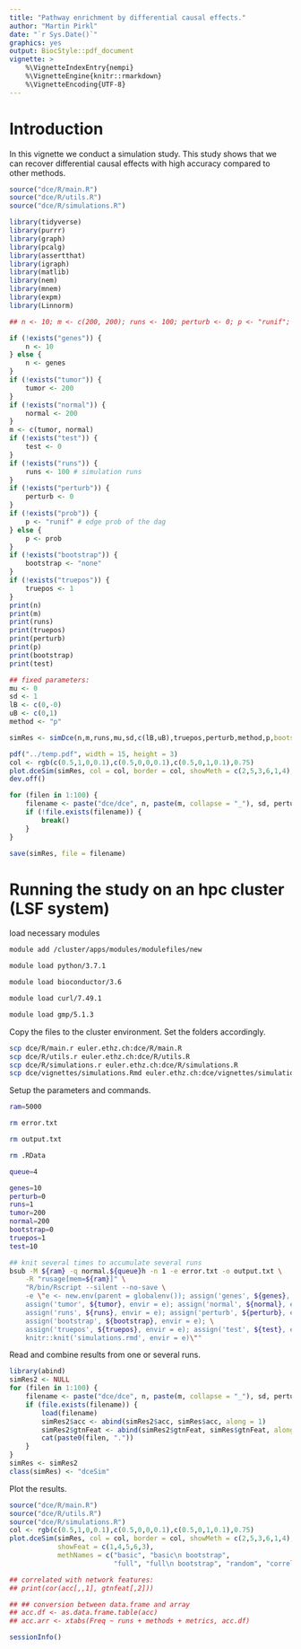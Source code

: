 ```yaml
---
title: "Pathway enrichment by differential causal effects."
author: "Martin Pirkl"
date: "`r Sys.Date()`"
graphics: yes
output: BiocStyle::pdf_document
vignette: >
    %\VignetteIndexEntry{nempi}
    %\VignetteEngine{knitr::rmarkdown}
    %\VignetteEncoding{UTF-8}
---
```


# Introduction

In this vignette we conduct a simulation study. This study shows that we can recover differential causal effects with high accuracy compared to other methods.

```r
source("dce/R/main.R")
source("dce/R/utils.R")
source("dce/R/simulations.R")

library(tidyverse)
library(purrr)
library(graph)
library(pcalg)
library(assertthat)
library(igraph)
library(matlib)
library(nem)
library(mnem)
library(expm)
library(Linnorm)

## n <- 10; m <- c(200, 200); runs <- 100; perturb <- 0; p <- "runif"; bootstrap <- 0; truepos <- 1; test <- 10

if (!exists("genes")) {
    n <- 10
} else {
    n <- genes
}
if (!exists("tumor")) {
    tumor <- 200
}
if (!exists("normal")) {
    normal <- 200
}
m <- c(tumor, normal)
if (!exists("test")) {
    test <- 0
}
if (!exists("runs")) {
    runs <- 100 # simulation runs
}
if (!exists("perturb")) {
    perturb <- 0
}
if (!exists("prob")) {
    p <- "runif" # edge prob of the dag
} else {
    p <- prob
}
if (!exists("bootstrap")) {
    bootstrap <- "none"
}
if (!exists("truepos")) {
    truepos <- 1
}
print(n)
print(m)
print(runs)
print(truepos)
print(perturb)
print(p)
print(bootstrap)
print(test)

## fixed parameters:
mu <- 0
sd <- 1
lB <- c(0,-0)
uB <- c(0,1)
method <- "p"

simRes <- simDce(n,m,runs,mu,sd,c(lB,uB),truepos,perturb,method,p,bootstrap=bootstrap,TRUE,test=test)

pdf("../temp.pdf", width = 15, height = 3)
col <- rgb(c(0.5,1,0,0.1),c(0.5,0,0,0.1),c(0.5,0,1,0.1),0.75)
plot.dceSim(simRes, col = col, border = col, showMeth = c(2,5,3,6,1,4), showFeat = c(1,4,5,6,3), methNames = c("basic", "basic\n bootstrap", "full", "full\n bootstrap", "random", "correlation"))
dev.off()

for (filen in 1:100) {
    filename <- paste("dce/dce", n, paste(m, collapse = "_"), sd, perturb, p, lB[1], uB[2], filen, ".rda", sep = "_")
    if (!file.exists(filename)) {
        break()
    }
}

save(simRes, file = filename)
```

# Running the study on an hpc cluster (LSF system)

load necessary modules

```bash
module add /cluster/apps/modules/modulefiles/new

module load python/3.7.1

module load bioconductor/3.6

module load curl/7.49.1

module load gmp/5.1.3
```

Copy the files to the cluster environment. Set the folders accordingly.

```bash
scp dce/R/main.r euler.ethz.ch:dce/R/main.R
scp dce/R/utils.r euler.ethz.ch:dce/R/utils.R
scp dce/R/simulations.r euler.ethz.ch:dce/R/simulations.R
scp dce/vignettes/simulations.Rmd euler.ethz.ch:dce/vignettes/simulations.Rmd
```

Setup the parameters and commands.

```bash
ram=5000

rm error.txt

rm output.txt

rm .RData

queue=4

genes=10
perturb=0
runs=1
tumor=200
normal=200
bootstrap=0
truepos=1
test=10

## knit several times to accumulate several runs
bsub -M ${ram} -q normal.${queue}h -n 1 -e error.txt -o output.txt \
	-R "rusage[mem=${ram}]" \
	"R/bin/Rscript --silent --no-save \
	-e \"e <- new.env(parent = globalenv()); assign('genes', ${genes}, envir = e); \
	assign('tumor', ${tumor}, envir = e); assign('normal', ${normal}, envir = e); \
	assign('runs', ${runs}, envir = e); assign('perturb', ${perturb}, envir = e); \
	assign('bootstrap', ${bootstrap}, envir = e); \
	assign('truepos', ${truepos}, envir = e); assign('test', ${test}, envir = e); \
    knitr::knit('simulations.rmd', envir = e)\""

```

Read and combine results from one or several runs.

```r
library(abind)
simRes2 <- NULL
for (filen in 1:100) {
    filename <- paste("dce/dce", n, paste(m, collapse = "_"), sd, perturb, p, lb[1], ub[2], filen, ".rda", sep = "_")
    if (file.exists(filename)) {
        load(filename)
        simRes2$acc <- abind(simRes2$acc, simRes$acc, along = 1)
        simRes2$gtnFeat <- abind(simRes2$gtnFeat, simRes$gtnFeat, along = 1)
        cat(paste0(filen, "."))
    }
}
simRes <- simRes2
class(simRes) <- "dceSim"
```

Plot the results.

```r
source("dce/R/main.R")
source("dce/R/utils.R")
source("dce/R/simulations.R")
col <- rgb(c(0.5,1,0,0.1),c(0.5,0,0,0.1),c(0.5,0,1,0.1),0.75)
plot.dceSim(simRes, col = col, border = col, showMeth = c(2,5,3,6,1,4),
            showFeat = c(1,4,5,6,3),
            methNames = c("basic", "basic\n bootstrap",
                          "full", "full\n bootstrap", "random", "correlation"))

## correlated with network features:
## print(cor(acc[,,1], gtnfeat[,2]))

## ## conversion between data.frame and array
## acc.df <- as.data.frame.table(acc)
## acc.arr <- xtabs(Freq ~ runs + methods + metrics, acc.df)
```

```r
sessionInfo()
```
